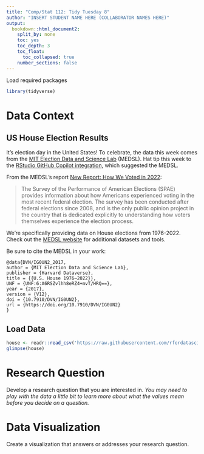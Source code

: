 ```yaml
---
title: "Comp/Stat 112: Tidy Tuesday 8"
author: "INSERT STUDENT NAME HERE (COLLABORATOR NAMES HERE)"
output:
  bookdown::html_document2:
    split_by: none
    toc: yes
    toc_depth: 3
    toc_float:
      toc_collapsed: true
    number_sections: false
---
```


Load required packages
```r
library(tidyverse)
```


# Data Context

## US House Election Results

It's election day in the United States! To celebrate, the data this week comes from the [MIT Election Data and Science Lab](https://electionlab.mit.edu/) (MEDSL). Hat tip this week to the [RStudio GitHub Copilot integration](https://docs.posit.co/ide/user/ide/guide/tools/copilot.html), which suggested the MEDSL.

From the MEDSL's report [New Report: How We Voted in 2022](https://electionlab.mit.edu/articles/new-report-how-we-voted-2022):

> The Survey of the Performance of American Elections (SPAE) provides information about how Americans experienced voting in the most recent federal election. The survey has been conducted after federal elections since 2008, and is the only public opinion project in the country that is dedicated explicitly to understanding how voters themselves experience the election process.

We're specifically providing data on House elections from 1976-2022. Check out the [MEDSL website](https://electionlab.mit.edu/) for additional datasets and tools.

Be sure to cite the MEDSL in your work:

```
@data{DVN/IG0UN2_2017,
author = {MIT Election Data and Science Lab},
publisher = {Harvard Dataverse},
title = {{U.S. House 1976–2022}},
UNF = {UNF:6:A6RSZvlhh8eRZ4+mvT/HRQ==},
year = {2017},
version = {V12},
doi = {10.7910/DVN/IG0UN2},
url = {https://doi.org/10.7910/DVN/IG0UN2}
}
```

## Load Data

```r
house <- readr::read_csv('https://raw.githubusercontent.com/rfordatascience/tidytuesday/master/data/2023/2023-11-07/house.csv')
glimpse(house)
```


# Research Question

Develop a research question that you are interested in. *You may need to play with the data a little bit to learn more about what the values mean before you decide on a question.*

# Data Visualization

Create a visualization that answers or addresses your research question.

```r

```
